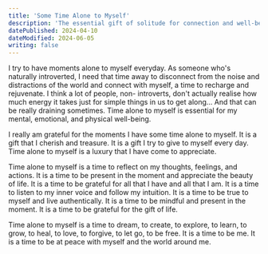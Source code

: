 ```yaml
---
title: 'Some Time Alone to Myself'
description: 'The essential gift of solitude for connection and well-being'
datePublished: 2024-04-10
dateModified: 2024-06-05
writing: false
---
```


I try to have moments alone to myself everyday. As someone who's naturally introverted, I need that time away to disconnect from the noise and distractions of the world and connect with myself, a time to recharge and rejuvenate.
I think a lot of people, non- introverts, don't actually realise how much energy it takes just for simple things in us to get along...
And that can be really draining sometimes.
Time alone to myself is essential for my mental, emotional, and physical well-being.

I really am grateful for the moments I have some time alone to myself. It is a gift that I cherish and treasure. It is a gift I try to give to myself every day.
Time alone to myself is a luxury that I have come to appreciate.

Time alone to myself is a time to reflect on my thoughts, feelings, and actions. It is a time to be present in the moment and appreciate the beauty of life.
It is a time to be grateful for all that I have and all that I am.
It is a time to listen to my inner voice and follow my intuition. It is a time to be true to myself and live authentically. It is a time to be mindful and present in the moment. It is a time to be grateful for the gift of life.

Time alone to myself is a time to dream, to create, to explore, to learn, to grow, to heal, to love, to forgive, to let go, to be free. It is a time to be me.
It is a time to be at peace with myself and the world around me.
